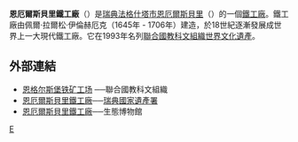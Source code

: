 {{coord|59|58|00|N|16|00|30|E|display=title|region:SE_type:landmark_source:dewiki}}
{{世界文化遗产概要表
| site_img = File:Engelsberg_Bruksgatan.jpg
| site_img_capt = 
| site_img_width = 350px
| zh_name = 恩格尔斯堡铁矿工场
| en_name = Engelsberg Ironworks
| fr_name = Forges d'Engelsberg
| country = {{SWE}}
| Region = 欧洲和北美地区
| criterion_c = (iv)(v)
| rg_year = 1993
| ex_rg_year = 
| remarks = 
| org_url = http://whc.unesco.org/en/list/556
| map_img = 
| map_img_width = }}
'''恩厄爾斯貝里鐵工廠'''（{{lang|sv|Engelsbergs bruk}}）是[[瑞典|瑞典]][[法格什塔市|法格什塔市]][[恩厄爾斯貝里|恩厄爾斯貝里]]（{{lang|sv|Ängelsberg}}）的一個[[鐵工廠|鐵工廠]]。鐵工廠由佩爾·拉爾松·伊倫赫厄克（1645年 - 1706年）建造，於18世紀逐漸發展成世界上一大現代鐵工廠。它在1993年名列[[聯合國教科文組織|聯合國教科文組織]][[世界文化遺產|世界文化遺產]]。

==外部連結==
{{commons|Engelsbergs bruk}}
*[http://whc.unesco.org/pg.cfm?cid=31&id_site=556 恩格尔斯堡铁矿工场] {{Wayback|url=http://whc.unesco.org/pg.cfm?cid=31&id_site=556 |date=20170422134722 }}──聯合國教科文組織
*[https://web.archive.org/web/20070930014646/http://www.raa.se/cms/extern/en/places_to_visit/world_heritage_sites/engelsberg_ironworks.html 恩厄爾斯貝里鐵工廠]──[[瑞典國家遺產署|瑞典國家遺產署]]
*[https://web.archive.org/web/20090923165715/http://www.ekomuseum.se/besoksmal/engelsbergs.html 恩厄爾斯貝里鐵工廠]──生態博物館

{{瑞典世界遺產}}


[[Category:瑞典世界遺產|E]]